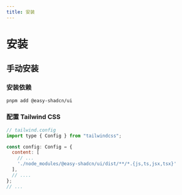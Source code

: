 ```yaml
---
title: 安装
---
```


# 安装

## 手动安装

### 安装依赖

```codeBlock bash
pnpm add @easy-shadcn/ui
```

### 配置 Tailwind CSS

```js {7}
// tailwind.config
import type { Config } from "tailwindcss";

const config: Config = {
  content: [
    // ...
    './node_modules/@easy-shadcn/ui/dist/**/*.{js,ts,jsx,tsx}'
  ],
  // ....
};
// ...
```